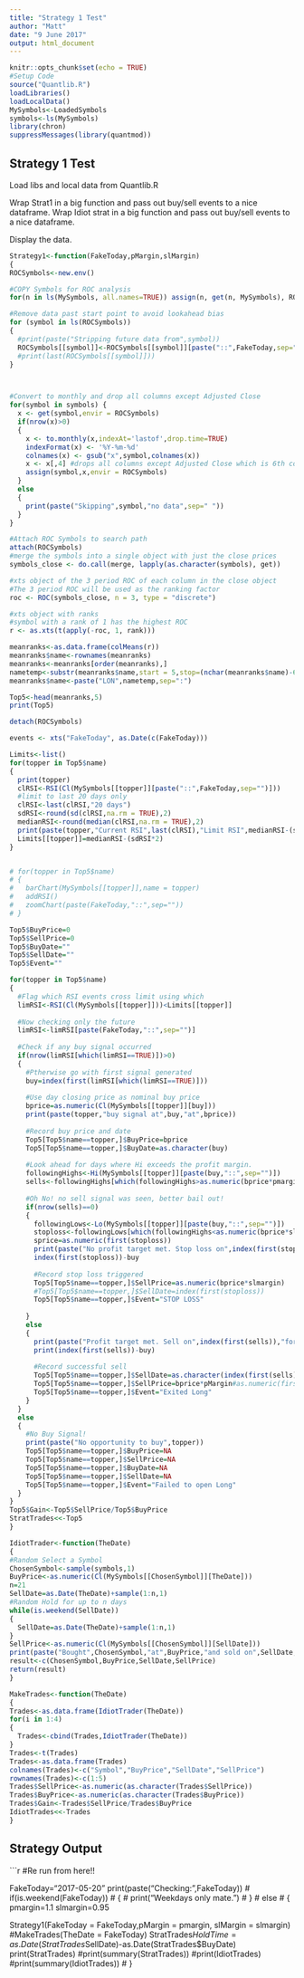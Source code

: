 ```yaml
---
title: "Strategy 1 Test"
author: "Matt"
date: "9 June 2017"
output: html_document
---
```


```r
knitr::opts_chunk$set(echo = TRUE)
#Setup Code
source("Quantlib.R")
loadLibraries()
loadLocalData()
MySymbols<-LoadedSymbols
symbols<-ls(MySymbols)
library(chron)
suppressMessages(library(quantmod))

```

## Strategy 1 Test

Load libs and local data from Quantlib.R

Wrap Strat1 in a big function and pass out buy/sell events to a nice dataframe.
Wrap Idiot strat in a big function and pass out buy/sell events to a nice dataframe.

Display the data.

```r

Strategy1<-function(FakeToday,pMargin,slMargin)
{
ROCSymbols<-new.env()

#COPY Symbols for ROC analysis
for(n in ls(MySymbols, all.names=TRUE)) assign(n, get(n, MySymbols), ROCSymbols)

#Remove data past start point to avoid lookahead bias
for (symbol in ls(ROCSymbols))
{
  #print(paste("Stripping future data from",symbol))
  ROCSymbols[[symbol]]<-ROCSymbols[[symbol]][paste("::",FakeToday,sep="")]
  #print(last(ROCSymbols[[symbol]]))
}



#Convert to monthly and drop all columns except Adjusted Close
for(symbol in symbols) {
  x <- get(symbol,envir = ROCSymbols)
  if(nrow(x)>0)
  {
    x <- to.monthly(x,indexAt='lastof',drop.time=TRUE)
    indexFormat(x) <- '%Y-%m-%d'
    colnames(x) <- gsub("x",symbol,colnames(x))
    x <- x[,4] #drops all columns except Adjusted Close which is 6th column
    assign(symbol,x,envir = ROCSymbols)
  }
  else
  {
    print(paste("Skipping",symbol,"no data",sep=" "))
  }
}

#Attach ROC Symbols to search path
attach(ROCSymbols)
#merge the symbols into a single object with just the close prices
symbols_close <- do.call(merge, lapply(as.character(symbols), get))

#xts object of the 3 period ROC of each column in the close object
#The 3 period ROC will be used as the ranking factor
roc <- ROC(symbols_close, n = 3, type = "discrete")

#xts object with ranks
#symbol with a rank of 1 has the highest ROC
r <- as.xts(t(apply(-roc, 1, rank)))

meanranks<-as.data.frame(colMeans(r))
meanranks$name<-rownames(meanranks)
meanranks<-meanranks[order(meanranks),]
nametemp<-substr(meanranks$name,start = 5,stop=(nchar(meanranks$name)-6))
meanranks$name<-paste("LON",nametemp,sep=":")

Top5<-head(meanranks,5)
print(Top5)

detach(ROCSymbols)

events <- xts("FakeToday", as.Date(c(FakeToday)))

Limits<-list()
for(topper in Top5$name)
{
  print(topper)
  clRSI<-RSI(Cl(MySymbols[[topper]][paste("::",FakeToday,sep="")]))
  #limit to last 20 days only
  clRSI<-last(clRSI,"20 days")
  sdRSI<-round(sd(clRSI,na.rm = TRUE),2)
  medianRSI<-round(median(clRSI,na.rm = TRUE),2)
  print(paste(topper,"Current RSI",last(clRSI),"Limit RSI",medianRSI-(sdRSI*2),sep="/"))
  Limits[[topper]]=medianRSI-(sdRSI*2)
}


# for(topper in Top5$name)
# {
#   barChart(MySymbols[[topper]],name = topper)
#   addRSI()
#   zoomChart(paste(FakeToday,"::",sep=""))
# }

Top5$BuyPrice=0
Top5$SellPrice=0
Top5$BuyDate=""
Top5$SellDate=""
Top5$Event=""

for(topper in Top5$name)
{
  #Flag which RSI events cross limit using which
  limRSI<-RSI(Cl(MySymbols[[topper]]))<Limits[[topper]]
  
  #Now checking only the future
  limRSI<-limRSI[paste(FakeToday,"::",sep="")]
  
  #Check if any buy signal occurred
  if(nrow(limRSI[which(limRSI==TRUE)])>0)
  {
    #Ptherwise go with first signal generated
    buy=index(first(limRSI[which(limRSI==TRUE)]))
    
    #Use day closing price as nominal buy price
    bprice=as.numeric(Cl(MySymbols[[topper]][buy]))
    print(paste(topper,"buy signal at",buy,"at",bprice))
    
    #Record buy price and date
    Top5[Top5$name==topper,]$BuyPrice=bprice
    Top5[Top5$name==topper,]$BuyDate=as.character(buy)
    
    #Look ahead for days where Hi exceeds the profit margin.
    followingHighs<-Hi(MySymbols[[topper]][paste(buy,"::",sep="")])
    sells<-followingHighs[which(followingHighs>as.numeric(bprice*pmargin))]
    
    #Oh No! no sell signal was seen, better bail out!
    if(nrow(sells)==0)
    {
      followingLows<-Lo(MySymbols[[topper]][paste(buy,"::",sep="")])
      stoploss<-followingLows[which(followingHighs<as.numeric(bprice*slmargin))]
      sprice=as.numeric(first(stoploss))
      print(paste("No profit target met. Stop loss on",index(first(stoploss)),"for",as.numeric(first(stoploss))))
      index(first(stoploss))-buy
      
      #Record stop loss triggered
      Top5[Top5$name==topper,]$SellPrice=as.numeric(bprice*slmargin)
      #Top5[Top5$name==topper,]$SellDate=index(first(stoploss))
      Top5[Top5$name==topper,]$Event="STOP LOSS"
      
    }
    else
    {
      print(paste("Profit target met. Sell on",index(first(sells)),"for",as.numeric(first(sells))))
      print(index(first(sells))-buy)
      
      #Record successful sell
      Top5[Top5$name==topper,]$SellDate=as.character(index(first(sells)))
      Top5[Top5$name==topper,]$SellPrice=bprice*pMargin#as.numeric(first(sells))
      Top5[Top5$name==topper,]$Event="Exited Long"
    }
  }
  else
  {
    #No Buy Signal!
    print(paste("No opportunity to buy",topper))
    Top5[Top5$name==topper,]$BuyPrice=NA
    Top5[Top5$name==topper,]$SellPrice=NA
    Top5[Top5$name==topper,]$BuyDate=NA
    Top5[Top5$name==topper,]$SellDate=NA
    Top5[Top5$name==topper,]$Event="Failed to open Long"
  }
}
Top5$Gain<-Top5$SellPrice/Top5$BuyPrice
StratTrades<<-Top5
}  

IdiotTrader<-function(TheDate)
{
#Random Select a Symbol
ChosenSymbol<-sample(symbols,1)
BuyPrice<-as.numeric(Cl(MySymbols[[ChosenSymbol]][TheDate]))
n=21
SellDate=as.Date(TheDate)+sample(1:n,1)   
#Random Hold for up to n days
while(is.weekend(SellDate))
{
  SellDate=as.Date(TheDate)+sample(1:n,1)        
}
SellPrice<-as.numeric(Cl(MySymbols[[ChosenSymbol]][SellDate]))
print(paste("Bought",ChosenSymbol,"at",BuyPrice,"and sold on",SellDate,"for",SellPrice))
result<-c(ChosenSymbol,BuyPrice,SellDate,SellPrice)
return(result) 
}

MakeTrades<-function(TheDate)
{
Trades<-as.data.frame(IdiotTrader(TheDate))
for(i in 1:4)
{
  Trades<-cbind(Trades,IdiotTrader(TheDate))
}
Trades<-t(Trades)
Trades<-as.data.frame(Trades)
colnames(Trades)<-c("Symbol","BuyPrice","SellDate","SellPrice")
rownames(Trades)<-c(1:5)
Trades$SellPrice<-as.numeric(as.character(Trades$SellPrice))
Trades$BuyPrice<-as.numeric(as.character(Trades$BuyPrice))
Trades$Gain<-Trades$SellPrice/Trades$BuyPrice
IdiotTrades<<-Trades
}

```

## Strategy Output


```r
#Re run from here!!

FakeToday="2017-05-20"
print(paste("Checking: ",FakeToday))
# if(is.weekend(FakeToday))
# {
#   print("Weekdays only mate.")
# }
# else
# {
pmargin=1.1
slmargin=0.95

Strategy1(FakeToday = FakeToday,pMargin = pmargin, slMargin = slmargin)
#MakeTrades(TheDate = FakeToday)
StratTrades$HoldTime=as.Date(StratTrades$SellDate)-as.Date(StratTrades$BuyDate)
print(StratTrades)
#print(summary(StratTrades))
#print(IdiotTrades)
#print(summary(IdiotTrades))
# }